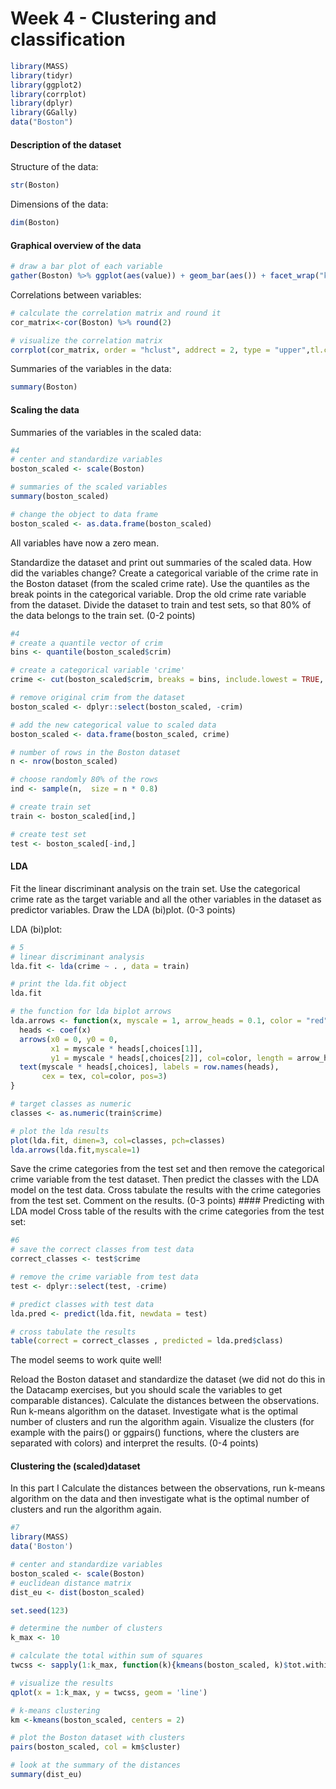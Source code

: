 # Week 4 - Clustering and classification


```r
library(MASS)
library(tidyr)
library(ggplot2)
library(corrplot)
library(dplyr)
library(GGally)
data("Boston")
```


#### Description of the dataset

Structure of the data:
```r
str(Boston)

```

Dimensions of the data:
```r
dim(Boston)
```

#### Graphical overview of the data

```r
# draw a bar plot of each variable
gather(Boston) %>% ggplot(aes(value)) + geom_bar(aes()) + facet_wrap("key", scales = "free") + ggtitle("Distributions of the variables")
```

Correlations between variables:

```r
# calculate the correlation matrix and round it
cor_matrix<-cor(Boston) %>% round(2)

# visualize the correlation matrix
corrplot(cor_matrix, order = "hclust", addrect = 2, type = "upper",tl.col = "black", tl.srt = 45, tl.cex = 0.7)
```

Summaries of the variables in the data:
```r
summary(Boston)
```

#### Scaling the data

Summaries of the variables in the scaled data:
```r
#4
# center and standardize variables
boston_scaled <- scale(Boston)

# summaries of the scaled variables
summary(boston_scaled)

# change the object to data frame
boston_scaled <- as.data.frame(boston_scaled)
```

All variables have now a zero mean. 

Standardize the dataset and print out summaries of the scaled data. How did the variables change? Create a categorical variable of the crime rate in the Boston dataset (from the scaled crime rate). Use the quantiles as the break points in the categorical variable. Drop the old crime rate variable from the dataset. Divide the dataset to train and test sets, so that 80% of the data belongs to the train set. (0-2 points)
```r
#4
# create a quantile vector of crim
bins <- quantile(boston_scaled$crim)

# create a categorical variable 'crime'
crime <- cut(boston_scaled$crim, breaks = bins, include.lowest = TRUE, labels = c("low", "med_low", "med_high", "high"))

# remove original crim from the dataset
boston_scaled <- dplyr::select(boston_scaled, -crim)

# add the new categorical value to scaled data
boston_scaled <- data.frame(boston_scaled, crime)
```

```r
# number of rows in the Boston dataset 
n <- nrow(boston_scaled)

# choose randomly 80% of the rows
ind <- sample(n,  size = n * 0.8)

# create train set
train <- boston_scaled[ind,]

# create test set 
test <- boston_scaled[-ind,]


```

#### LDA

Fit the linear discriminant analysis on the train set. Use the categorical crime rate as the target variable and all the other variables in the dataset as predictor variables. Draw the LDA (bi)plot. (0-3 points)

LDA (bi)plot:
```r
# 5
# linear discriminant analysis
lda.fit <- lda(crime ~ . , data = train)

# print the lda.fit object
lda.fit

# the function for lda biplot arrows
lda.arrows <- function(x, myscale = 1, arrow_heads = 0.1, color = "red", tex = 0.75, choices = c(1,2)){
  heads <- coef(x)
  arrows(x0 = 0, y0 = 0, 
         x1 = myscale * heads[,choices[1]], 
         y1 = myscale * heads[,choices[2]], col=color, length = arrow_heads)
  text(myscale * heads[,choices], labels = row.names(heads), 
       cex = tex, col=color, pos=3)
}

# target classes as numeric
classes <- as.numeric(train$crime)

# plot the lda results
plot(lda.fit, dimen=3, col=classes, pch=classes)
lda.arrows(lda.fit,myscale=1)
```

Save the crime categories from the test set and then remove the categorical crime variable from the test dataset. Then predict the classes with the LDA model on the test data. Cross tabulate the results with the crime categories from the test set. Comment on the results. (0-3 points)
#### Predicting with LDA model
Cross table of the results with the crime categories from the test set:
```r
#6
# save the correct classes from test data
correct_classes <- test$crime

# remove the crime variable from test data
test <- dplyr::select(test, -crime)

# predict classes with test data
lda.pred <- predict(lda.fit, newdata = test)

# cross tabulate the results
table(correct = correct_classes , predicted = lda.pred$class)
```

The model seems to work quite well!


Reload the Boston dataset and standardize the dataset (we did not do this in the Datacamp exercises, but you should scale the variables to get comparable distances). Calculate the distances between the observations. Run k-means algorithm on the dataset. Investigate what is the optimal number of clusters and run the algorithm again. Visualize the clusters (for example with the pairs() or ggpairs() functions, where the clusters are separated with colors) and interpret the results. (0-4 points)

#### Clustering the (scaled)dataset
 
In this part I Calculate the distances between the observations, run k-means algorithm on the data and then investigate what is the optimal number of clusters and run the algorithm again.


```r
#7
library(MASS)
data('Boston')

# center and standardize variables
boston_scaled <- scale(Boston)
# euclidean distance matrix
dist_eu <- dist(boston_scaled)

set.seed(123)

# determine the number of clusters
k_max <- 10

# calculate the total within sum of squares
twcss <- sapply(1:k_max, function(k){kmeans(boston_scaled, k)$tot.withinss})

# visualize the results
qplot(x = 1:k_max, y = twcss, geom = 'line')

# k-means clustering
km <-kmeans(boston_scaled, centers = 2)

# plot the Boston dataset with clusters
pairs(boston_scaled, col = km$cluster)
```

```r
# look at the summary of the distances
summary(dist_eu)
```

```r

```

